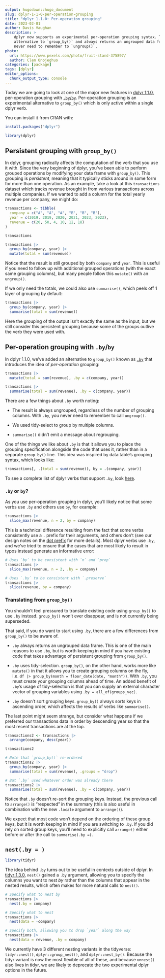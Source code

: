 ```yaml
---
output: hugodown::hugo_document
slug: dplyr-1-1-0-per-operation-grouping
title: "dplyr 1.1.0: Per-operation grouping"
date: 2023-02-01
author: Davis Vaughan
description: >
    dplyr now supports an experimental per-operation grouping syntax. This serves as an
    alternative to `group_by()` and always returns an ungrouped data frame, meaning that you
    never need to remember to `ungroup()`.
photo:
  url: https://www.pexels.com/photo/fruit-stand-375897/
  author: Clem Onojeghuo
categories: [package] 
tags: [dplyr]
editor_options: 
  chunk_output_type: console
---
```


Today we are going to look at one of the major new features in [dplyr 1.1.0](https://dplyr.tidyverse.org/news/index.html#dplyr-110), per-operation grouping with [`.by`/`by`](https://dplyr.tidyverse.org/reference/dplyr_by.html).
Per-operation grouping is an experimental alternative to `group_by()` which is only active within a single dplyr verb.

You can install it from CRAN with:

```r
install.packages("dplyr")
```

```r
library(dplyr)
```

## Persistent grouping with `group_by()`

In dplyr, grouping radically affects the computation of the verb that you use it with.
Since the very beginning of dplyr, you've been able to perform grouped operations by modifying your data frame with `group_by()`.
This grouping is *persistent*, meaning that it typically sticks around in some form for more than one operation.
As an example, take a look at this `transactions` dataset which tracks revenue brought in from various transactions across multiple companies.
If we wanted to add a column for the total yearly revenue per company, we might do:

```r
transactions <- tibble(
  company = c("A", "A", "A", "B", "B", "B"),
  year = c(2019, 2019, 2020, 2021, 2023, 2023),
  revenue = c(20, 50, 4, 10, 12, 18)
)

transactions
```

```r
transactions |>
  group_by(company, year) |>
  mutate(total = sum(revenue))
```

Notice that the result is still grouped by both `company` and `year`.
This is useful if you need to follow up with additional grouped operations (with the exact same grouping columns), but many people follow this `mutate()` with an `ungroup()`.

If we only need the totals, we could also use `summarise()`, which peels off 1 layer of grouping by default:

```r
transactions |>
  group_by(company, year) |>
  summarise(total = sum(revenue))
```

Here the grouping of the output isn't exactly the same as the input, but we still consider this persistent grouping because some of the groups outlive the verb they were used with.

## Per-operation grouping with `.by`/`by`

In dplyr 1.1.0, we've added an alternative to `group_by()` known as [`.by`](https://dplyr.tidyverse.org/reference/dplyr_by.html) that introduces the idea of *per-operation* grouping:

```r
transactions |>
  mutate(total = sum(revenue), .by = c(company, year))

transactions |>
  summarise(total = sum(revenue), .by = c(company, year))
```

There are a few things about `.by` worth noting:

-   The result is always ungrouped, regardless of the number of grouping columns.
    With `.by`, you never need to remember to call `ungroup()`.

-   We used tidy-select to group by multiple columns.

-   `summarise()` didn't emit a message about regrouping.

One of the things we like about `.by` is that it allows you to place the grouping specification alongside the code that uses it, rather than in a separate `group_by()` line.
This idea was inspired by data.table's grouping syntax, which looks like:

```r
transactions[, .(total = sum(revenue)), by = .(company, year)]
```

To see a complete list of dplyr verbs that support `.by`, look [here](https://dplyr.tidyverse.org/reference/dplyr_by.html#supported-verbs).

### `.by` or `by`?

As you use per-operation grouping in dplyr, you'll likely notice that some verbs use `.by` and others use `by`, for example:

```r
transactions |>
  slice_max(revenue, n = 2, by = company)
```

This is a technical difference resulting from the fact that some verbs consistently use a `.` prefix for their arguments, and others don't (see our design notes on the [dot prefix](https://design.tidyverse.org/dots-prefix.html) for more details).
Most dplyr verbs use `.by`, and we've tried to ensure that the cases that are most likely to result in typos instead generate an informative error:

```r
# Uses `by` to be consistent with `n` and `prop`
transactions |>
  slice_max(revenue, n = 2, .by = company)

# Uses `.by` to be consistent with `.preserve`
transactions |>
  slice(revenue, by = company)
```

### Translating from `group_by()`

You shouldn't feel pressured to translate existing code using `group_by()` to use `.by` instead.
`group_by()` won't ever disappear, and is not currently being superseded.

That said, if you do want to start using `.by`, there are a few differences from `group_by()` to be aware of.

-   `.by` always returns an ungrouped data frame.
    This is one of the main reasons to use `.by`, but is worth keeping in mind if you have existing code that takes advantage of persistent grouping from `group_by()`.

-   `.by` uses tidy-selection.
    `group_by()`, on the other hand, works more like `mutate()` in that it allows you to create grouping columns on the fly, i.e. `df |> group_by(month = floor_date(date, "month"))`.
    With `.by`, you must create your grouping columns ahead of time.
    An added benefit of `.by`'s usage of tidy-selection is that you can supply an external character vector of grouping variables using `.by = all_of(groups_vec)`.

-   `.by` doesn't sort grouping keys.
    `group_by()` always sorts keys in ascending order, which affects the results of verbs like `summarise()`.

The last point might seem strange, but consider what happens if we preferred our transactions data in order by descending year so that the most recent transactions are at the top.

```r
transactions2 <- transactions |>
  arrange(company, desc(year))

transactions2
```

```r
# Note that `group_by()` re-ordered
transactions2 |>
  group_by(company, year) |>
  summarise(total = sum(revenue), .groups = "drop")

# But `.by` used whatever order was already there
transactions2 |>
  summarise(total = sum(revenue), .by = c(company, year))
```

Notice that `.by` doesn't re-sort the grouping keys.
Instead, the previous call to `arrange()` is "respected" in the summary (this is also useful in combination with the new `.locale` argument to `arrange()`).

We expect that most code won't depend on the ordering of these group keys, but it is worth keeping in mind if you are switching to `.by`.
If you did rely on sorted group keys, you'll need to explicitly call `arrange()` either before or after the call to `summarise(.by =)`.

## `nest(.by = )`

```r
library(tidyr)
```

The idea behind `.by` turns out to be useful in contexts outside of dplyr.
In [tidyr 1.3.0](https://www.tidyverse.org/blog/2023/01/tidyr-1-3-0/#nestby), `nest()` gained a `.by` argument, allowing you to specify the columns you want to nest *by* rather than the columns that appear in the nested results, which often makes for more natural calls to `nest()`.

```r
# Specify what to nest by
transactions |>
  nest(.by = company)

# Specify what to nest
transactions |>
  nest(data = -company)

# Specify both, allowing you to drop `year` along the way
transactions |>
  nest(data = revenue, .by = company)
```

We currently have 3 different nesting variants in the tidyverse: `tidyr::nest()`, `dplyr::group_nest()`, and `dplyr::nest_by()`.
Because the tidyr variant is now the most flexible of all of these, and because `unnest()` also lives in tidyr, we are likely to deprecate the two experimental dplyr options in the future.

